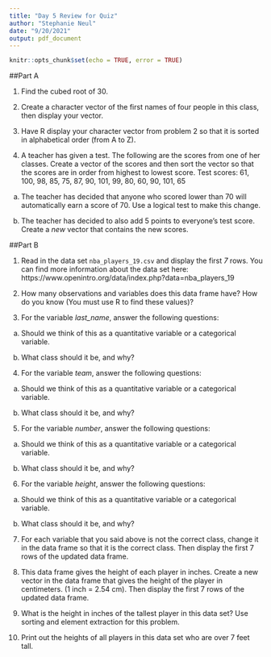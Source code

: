 ---
title: "Day 5 Review for Quiz"
author: "Stephanie Neul"
date: "9/20/2021"
output: pdf_document
---

```{r setup, include=FALSE}
knitr::opts_chunk$set(echo = TRUE, error = TRUE)
```

##Part A

1. Find the cubed root of 30.

2. Create a character vector of the first names of four people in this class, then display your vector.

3. Have R display your character vector from problem 2 so that it is sorted in alphabetical order (from A to Z).


4. A teacher has given a test. The following are the scores from one of her classes. Create a vector of the scores and then sort the vector so that the scores are in order from highest to lowest score. Test scores: 61, 100, 98, 85, 75, 87, 90, 101, 99, 80, 60, 90, 101, 65


  a. The teacher has decided that anyone who scored lower than 70 will automatically earn a score of 70. Use a logical test to make this change.



  b. The teacher has decided to also add 5 points to everyone's test score. Create a *new* vector that contains the new scores. 




##Part B

1. Read in the data set ```nba_players_19.csv``` and display the first *7* rows. You can find more information about the data set here: https://www.openintro.org/data/index.php?data=nba_players_19

2.  How many observations and variables does this data frame have? How do you know (You must use R to find these values)?

3. For the variable *last_name*, answer the following questions:

a. Should we think of this as a quantitative variable or a categorical variable.




b. What class should it be, and why?



4. For the variable *team*, answer the following questions:

a. Should we think of this as a quantitative variable or a categorical variable.



b. What class should it be, and why?



5. For the variable *number*, answer the following questions:

a. Should we think of this as a quantitative variable or a categorical variable.




b. What class should it be, and why?



6. For the variable *height*, answer the following questions:

a. Should we think of this as a quantitative variable or a categorical variable.




b. What class should it be, and why?



7. For each variable that you said above is not the correct class, change it in the data frame so that it is the correct class. Then display the first 7 rows of the updated data frame.



8. This data frame gives the height of each player in inches. Create a new vector in the data frame that gives the height of the player in centimeters. (1 inch = 2.54 cm). Then display the first 7 rows of the updated data frame.



9. What is the height in inches of the tallest player in this data set? Use sorting and element extraction for this problem.



10. Print out the heights of all players in this data set who are over 7 feet tall.
